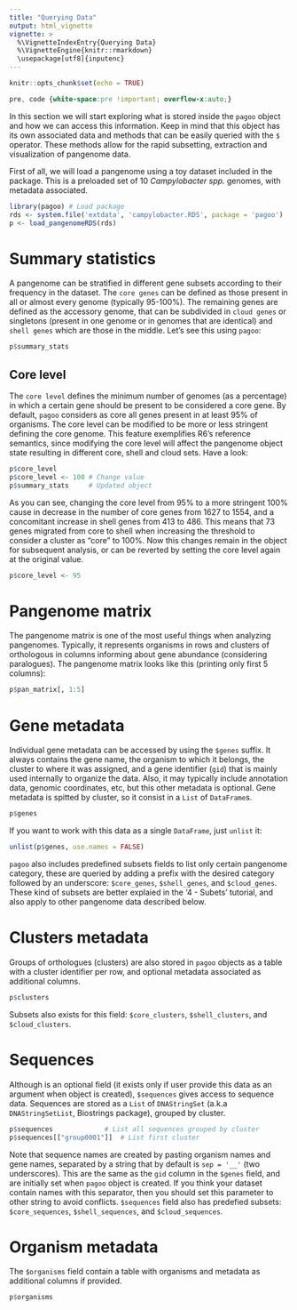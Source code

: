 ```yaml
---
title: "Querying Data"
output: html_vignette
vignette: >
  %\VignetteIndexEntry{Querying Data}
  %\VignetteEngine{knitr::rmarkdown}
  \usepackage[utf8]{inputenc}
---
```


```r
knitr::opts_chunk$set(echo = TRUE)
```
```css
pre, code {white-space:pre !important; overflow-x:auto;}
```
In this section we will start exploring what is stored inside the `pagoo` object and how we can access this information. Keep in mind that this object has its own associated data and methods that can be easily queried with the `$` operator. These methods allow for the rapid subsetting, extraction and visualization of pangenome data.

First of all, we will load a pangenome using a toy dataset included in the package. This is a preloaded set of 10 *Campylobacter spp.* genomes, with metadata associated.

```r
library(pagoo) # Load package
rds <- system.file('extdata', 'campylobacter.RDS', package = 'pagoo')
p <- load_pangenomeRDS(rds)
```

# Summary statistics

A pangenome can be stratified in different gene subsets according to their frequency in the dataset. The `core genes` can be defined as those present in all or almost every genome (typically 95-100%). The remaining genes are defined as the accessory genome, that can be subdivided in `cloud genes` or singletons (present in one genome or in genomes that are identical) and `shell genes` which are those in the middle. Let's see this using `pagoo`:

```r
p$summary_stats
```

## Core level

The `core level` defines the minimum number of genomes (as a percentage) in which a certain gene should be present to be considered a core gene. By default, `pagoo` considers as core all genes present in at least 95% of organisms. The core level can be modified to be more or less stringent defining the core genome. This feature exemplifies R6's reference semantics, since modifying the core level will affect the pangenome object state resulting in different core, shell and cloud sets. Have a look:

```r
p$core_level       
p$core_level <- 100 # Change value
p$summary_stats     # Updated object
```
As you can see, changing the core level from 95% to a more stringent 100% cause in decrease in the number of core genes from 1627 to 1554, and a concomitant increase in shell genes from 413 to 486. This means that 73 genes migrated from core to shell when increasing the threshold to consider a cluster as "core" to 100%. Now this changes remain in the object for subsequent analysis, or can be reverted by setting the core level again at the original value.

```r
p$core_level <- 95
```

# Pangenome matrix

The pangenome matrix is one of the most useful things when analyzing pangenomes. Typically, it represents organisms in rows and clusters of orthologous in columns informing about gene abundance (considering paralogues). The pangenome matrix looks like this (printing only first 5 columns):

```r
p$pan_matrix[, 1:5]
```

# Gene metadata

Individual gene metadata can be accessed by using the `$genes` suffix. It always contains the gene name, the organism to which it belongs, the cluster to where it was assigned, and a gene identifier (`gid`) that is mainly used internally to organize the data. Also, it may typically include annotation data, genomic coordinates, etc, but this other metadata is optional. Gene metadata is spitted by cluster, so it consist in a `List` of `DataFrame`s.

```r
p$genes
```

If you want to work with this data as a single `DataFrame`, just `unlist` it:

```r
unlist(p$genes, use.names = FALSE)
```

`pagoo` also includes predefined subsets fields to list only certain pangenome category, these are queried by adding a prefix with the desired category followed by an underscore: `$core_genes`, `$shell_genes`, and `$cloud_genes`. These kind of subsets are better explaied in the '4 - Subets' tutorial, and also apply to other pangenome data described below.

# Clusters metadata

Groups of orthologues (clusters) are also stored in `pagoo` objects as a table with a cluster identifier per row, and optional metadata associated as additional columns.

```r
p$clusters
```
Subsets also exists for this field: `$core_clusters`, `$shell_clusters`, and `$cloud_clusters`.

# Sequences

Although is an optional field (it exists only if user provide this data as an argument when object is created), `$sequences` gives access to sequence data. Sequences are stored as a `List` of `DNAStringSet` (a.k.a `DNAStringSetList`, Biostrings package), grouped by cluster. 

```r
p$sequences             # List all sequences grouped by cluster
p$sequences[["group0001"]]  # List first cluster
```
Note that sequence names are created by pasting organism names and gene names, separated by a string that by default is `sep = '__'` (two underscores). This are the same as the `gid` column in the `$genes` field, and are initially set when `pagoo` object is created. If you think your dataset contain names with this separator, then you should set this parameter to other string to avoid conflicts. 
`$sequences` field also has predefied subsets: `$core_sequences`, `$shell_sequences`, and `$cloud_sequences`.

# Organism metadata
The `$organisms` field contain a table with organisms and metadata as additional columns if provided.
```r
p$organisms
```

